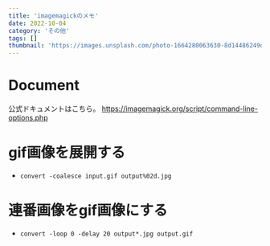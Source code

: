 ```yaml
---
title: 'imagemagickのメモ'
date: 2022-10-04
category: 'その他'
tags: []
thumbnail: 'https://images.unsplash.com/photo-1664280063630-8d14486249d2?crop=entropy&cs=tinysrgb&fit=max&fm=jpg&ixid=MnwzNzQ1NzR8MHwxfHJhbmRvbXx8fHx8fHx8fDE2NjY1MTg3MjY&ixlib=rb-4.0.3&q=80&w=1080'
---
```


# Document

公式ドキュメントはこちら。 https://imagemagick.org/script/command-line-options.php

# gif画像を展開する

- `convert -coalesce input.gif output%02d.jpg`

# 連番画像をgif画像にする

- `convert -loop 0 -delay 20 output*.jpg output.gif`
